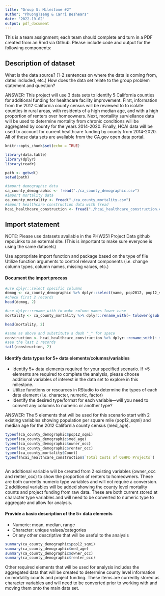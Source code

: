 ```yaml
---
title: "Group S: Milestone #2"
author: "PhuongTseng & Carri Beshears"
date: '2022-10-02'
output: pdf_document
---
```


This is a team assignment; each team should complete and turn in a PDF created 
from an Rmd via Github. Please include code and output for the following components:

## Description of dataset
What is the data source? (1-2 sentences on where the data is coming from, dates included, etc.)
How does the data set relate to the group problem statement and question?

ANSWER: This project will use 3 data sets to identify 5 California counties for additional funding for healthcare facility improvement. First, information from the 2012 California county census will be reviewed to to isolate counties in rural areas, with residents of a high median age, and with a high proportion of renters over homeowners. Next, mortaility surviellance data will be used to determine mortality from chronic conditions will be aggregated by county for the years 2014-2020. Finally, HCAI data will be used to account for current healthcare funding by county from 2014-2020. All of these data sets are avaliable from the CA.gov open data portal. 

```r
knitr::opts_chunk$set(echo = TRUE)

library(data.table)
library(dplyr)
library(readr)

path <- getwd()
setwd(path)

#import demographic data
ca_county_demographic <- fread("./ca_county_demographic.csv")
#import mortality data
ca_county_mortality <- fread("./ca_county_mortality.csv")
#import healthcare construction data with fread
hcai_healthcare_construction <- fread("./hcai_healthcare_construction.csv")
```

## Import statement
NOTE: Please use datasets available in the PHW251 Project Data github repoLinks to an external site. 
(This is important to make sure everyone is using the same datasets)

Use appropriate import function and package based on the type of file
Utilize function arguments to control relevant components 
(i.e. change column types, column names, missing values, etc.)

#### Document the import process
```r
#use dplyr::select specific columns
demog <- ca_county_demographic %>% dplyr::select(name, pop2012, pop12_sqmi, med_age, owner_occ, renter_occ)
#check first 2 records
head(demog, 2)

#use dplyr::rename_with to make column names lower case
mortality <- ca_county_mortality %>% dplyr::rename_with(~ tolower(gsub(" ", "_", .x, fixed = TRUE)))

head(mortality, 2)

#same as above and substitute a dash "_" for space
construction <- hcai_healthcare_construction %>% dplyr::rename_with(~ tolower(gsub(" ", "_", .x, fixed = TRUE)))
#see the last 2 records
tail(construction, 2)
```


\newpage

#### Identify data types for 5+ data elements/columns/variables
- Identify 5+ data elements required for your specified scenario. If <5 elements are required to complete the analysis, please choose additional variables of interest in the data set to explore in this milestone.
- Utilize functions or resources in RStudio to determine the types of each data element (i.e. character, numeric, factor)
- Identify the desired type/format for each variable—will you need to convert any columns to numeric or another type?

ANSWER: The 5 elements that will be used for this scenario start with 2 existing variables showing population per square mile (pop12_sqmi) and median age for the 2012 California county census (med_age). 

```r
typeof(ca_county_demographic$pop12_sqmi)
typeof(ca_county_demographic$med_age)
typeof(ca_county_demographic$owner_occ)
typeof(ca_county_demographic$renter_occ)
typeof(ca_county_mortality$Count)
typeof(hcai_healthcare_construction$`Total Costs of OSHPD Projects`)



```

An additional variable will be created from 2 existing variables (owner_occ and renter_occ) to show the proportion of renters to homeowners. These are both currently numeric type variables and will not require a conversion. 2 additional variables will be added showing the county level mortality counts and project funding from raw data. These are both current stored at character type variables and will need to be converted to numeric type to aggregate and allow for analysis. 

\newpage

#### Provide a basic description of the 5+ data elements
- Numeric: mean, median, range
- Character:  unique values/categories
- Or any other descriptive that will be useful to the analysis

```r

summary(ca_county_demographic$pop12_sqmi)
summary(ca_county_demographic$med_age)
summary(ca_county_demographic$owner_occ)
summary(ca_county_demographic$renter_occ)

```

Other required elements that will be used for analysis includes the aggregated data that will be created to determine county level information on mortality counts and project funding. These items are currently stored as character variables and will need to be converted prior to working with and moving them onto the main data set. 
